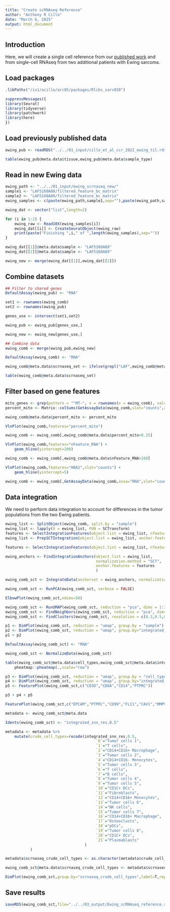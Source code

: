 ```yaml
---
title: "Create scRNAseq Reference"
author: "Anthony R Cillo"
date: "March 6, 2025"
output: html_document
---
```


## Introduction

Here, we will create a single cell reference from our [published work](https://www.ncbi.nlm.nih.gov/geo/query/acc.cgi?acc=GSE198896) and from single-cell RNAseq from two additional patients with Ewing sarcoma. 

## Load packages

```r

.libPaths("/ix1/acillo/arc85/packages/Rlibs_sarc028")

suppressMessages({
library(Seurat)
library(tidyverse)
library(patchwork)
library(here)
})

```

## Load previously published data 

```r

ewing_pub <- readRDS("../../01_input/cillo_et_al_ccr_2022_ewing_til.rds")

table(ewing_pub@meta.data$tissue,ewing_pub@meta.data$sample_type)

```

## Read in new Ewing data 

```r

ewing_path <- "../../01_input/ewing_scrnaseq_new/"
sample1 <- "LAF5160A88/filtered_feature_bc_matrix"
sample2 <- "LAF5160A89/filtered_feature_bc_matrix"
ewing_samples <- c(paste(ewing_path,sample1,sep=""),paste(ewing_path,sample2,sep=""))

ewing_dat <- vector("list",length=2)

for (i in 1:2) {
    ewing_raw <- Read10X(ewing_samples[i])
    ewing_dat[[i]] <- CreateSeuratObject(ewing_raw)
    print(paste("Finishing ",i," of ",length(ewing_samples),sep=""))
}

ewing_dat[[1]]@meta.data$sample <- "LAF5160A88"
ewing_dat[[2]]@meta.data$sample <- "LAF5160A89"

ewing_new <- merge(ewing_dat[[1]],ewing_dat[[2]])

```

## Combine datasets

```r

## Filter to shared genes
DefaultAssay(ewing_pub) <- "RNA"

set1 <- rownames(ewing_comb)
set2 <- rownames(ewing_pub)

genes_use <- intersect(set1,set2)

ewing_pub <- ewing_pub[genes_use,]

ewing_new <- ewing_new[genes_use,]

## Combine data 
ewing_comb <- merge(ewing_pub,ewing_new)

DefaultAssay(ewing_comb) <- "RNA"

ewing_comb@meta.data$scrnaseq_set <- ifelse(grepl("LAF",ewing_comb@meta.data$sample),"set2","set1")

table(ewing_comb@meta.data$scrnaseq_set)

```

## Filter based on gene features 

```r

mito_genes <- grep(pattern = "^MT-", x = rownames(x = ewing_comb), value = TRUE)
percent_mito <- Matrix::colSums(GetAssayData(ewing_comb,slot="counts",assay="RNA")[mito_genes,])/Matrix::colSums(GetAssayData(ewing_comb,slot="counts",assay="RNA"))

ewing_comb@meta.data$percent_mito <- percent_mito

VlnPlot(ewing_comb,features="percent_mito")

ewing_comb <- ewing_comb[,ewing_comb@meta.data$percent_mito<0.25]

VlnPlot(ewing_comb,features="nFeature_RNA") +
    geom_hline(yintercept=200)

ewing_comb <- ewing_comb[,ewing_comb@meta.data$nFeature_RNA>200]

VlnPlot(ewing_comb,features="HBA2",slot="counts") +
    geom_hline(yintercept=5)

ewing_comb <- ewing_comb[,GetAssayData(ewing_comb,assa="RNA",slot="counts")["HBA2",]<5]

```

## Data integration

We need to perform data integration to account for differences in the tumor populations from the two Ewing patients.

```r

ewing_list <- SplitObject(ewing_comb, split.by = "sample")
ewing_list <- lapply(X = ewing_list, FUN = SCTransform)
features <- SelectIntegrationFeatures(object.list = ewing_list, nfeatures = 2000)
ewing_list <- PrepSCTIntegration(object.list = ewing_list, anchor.features = features)

features <- SelectIntegrationFeatures(object.list = ewing_list, nfeatures = 2000)

ewing_anchors <- FindIntegrationAnchors(object.list = ewing_list,
                                        normalization.method = "SCT",
                                        anchor.features = features
                                        )

ewing_comb_sct <- IntegrateData(anchorset = ewing_anchors, normalization.method = "SCT")

ewing_comb_sct <- RunPCA(ewing_comb_sct, verbose = FALSE)

ElbowPlot(ewing_comb_sct,ndims=50)

ewing_comb_sct <- RunUMAP(ewing_comb_sct, reduction = "pca", dims = 1:30)
ewing_comb_sct <- FindNeighbors(ewing_comb_sct, reduction = "pca", dims = 1:30)
ewing_comb_sct <- FindClusters(ewing_comb_sct, resolution = c(0.3,0.5,0.7,1))

p1 <- DimPlot(ewing_comb_sct, reduction = "umap", group.by = "sample")
p2 <- DimPlot(ewing_comb_sct, reduction = "umap", group.by="integrated_snn_res.0.5",label = TRUE, repel = TRUE)
p1 + p2

DefaultAssay(ewing_comb_sct) <- "RNA"

ewing_comb_sct <- NormalizeData(ewing_comb_sct)

table(ewing_comb_sct@meta.data$cell_types,ewing_comb_sct@meta.data$integrated_snn_res.0.5) %>%
    pheatmap::pheatmap(.,scale="row")

p3 <- DimPlot(ewing_comb_sct, reduction = "umap", group.by = "cell_types")
p4 <- DimPlot(ewing_comb_sct, reduction = "umap", group.by="integrated_snn_res.0.5",label = TRUE, repel = TRUE)
p5 <- FeaturePlot(ewing_comb_sct,c("CD3D","CD8A","CD14","PTPRC"))

p3 + p4 + p5

FeaturePlot(ewing_comb_sct,c("EPCAM","PTPRC","CD99","FLI1","CAV1","MMP9","COL1A1"))

metadata <- ewing_comb_sct@meta.data

Idents(ewing_comb_sct) <- "integrated_snn_res.0.5"

metadata <- metadata %>%
    mutate(crude_cell_types=recode(integrated_snn_res.0.5,
                                        `0`="Tumor cells 1",
                                        `1`="T cells",
                                        `2`="CD14+CD16+ Macrophage",
                                        `3`="Tumor cells 2",
                                        `4`="CD14+CD16- Monocytes",
                                        `5`="Tumor cells 3",
                                        `6`="T cells",
                                        `7`="B cells",
                                        `8`="Tumor cells 4",
                                        `9`="Tumor cells 5",
                                        `10`="CD1C+ DCs",
                                        `11`="Fibroblasts",
                                        `12`="CD14+CD16+ Monocytes",
                                        `13`="Tumor cells 6",
                                        `14`="NK cells",
                                        `15`="Tumor cells 7",
                                        `16`="CD14+CD16+ Macrophage",
                                        `17`="Osteoclasts",
                                        `18`="pDCs",
                                        `19`="Tumor cells 8",
                                        `20`="CD1C+ DCs",
                                        `21`="Plasmablasts"
                                   )
           )

metadata$scrnaseq_crude_cell_types <- as.character(metadata$crude_cell_types)

ewing_comb_sct@meta.data$scrnaseq_crude_cell_types <- metadata$scrnaseq_crude_cell_types

DimPlot(ewing_comb_sct,group.by="scrnaseq_crude_cell_types",label=T,repel=T)

```

## Save results 

```r

saveRDS(ewing_comb_sct,file="../../03_output/Ewing_scRNAseq_reference.rds")

```


